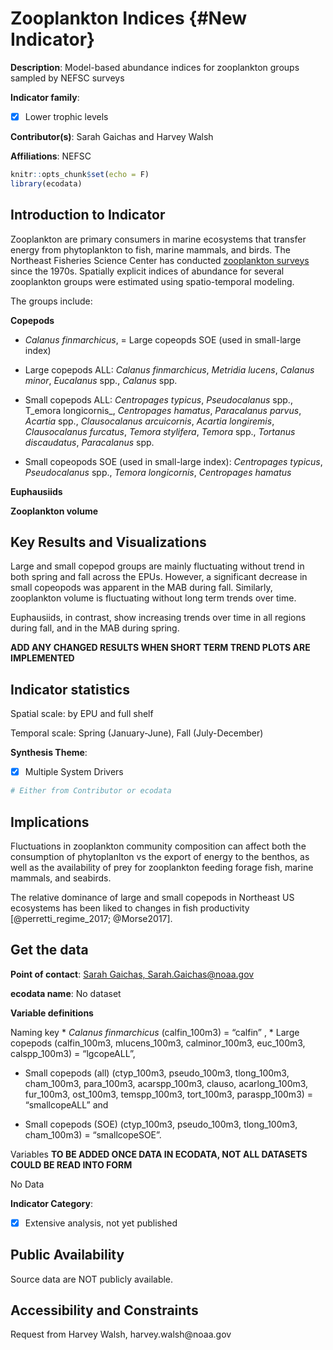 # Zooplankton Indices {#New Indicator}

**Description**: Model-based abundance indices for zooplankton groups sampled by NEFSC surveys

**Indicator family**: 

- [X] Lower trophic levels


**Contributor(s)**: Sarah Gaichas and Harvey Walsh

**Affiliations**: NEFSC

```{r echo=FALSE}
knitr::opts_chunk$set(echo = F)
library(ecodata)
```
## Introduction to Indicator
Zooplankton are primary consumers in marine ecosystems that transfer energy from phytoplankton to fish, marine mammals, and birds. The Northeast Fisheries Science Center has conducted [zooplankton surveys](https://www.fisheries.noaa.gov/inport/item/9286) since the 1970s. Spatially explicit indices of abundance for several zooplankton groups were estimated using spatio-temporal modeling. 

The groups include: 

**Copepods**

* _Calanus finmarchicus_, = Large copeopds SOE (used in small-large index)

* Large copepods ALL: _Calanus finmarchicus_, _Metridia lucens_, _Calanus minor_, _Eucalanus_ spp., _Calanus_ spp.

* Small copepods ALL: _Centropages typicus_, _Pseudocalanus_ spp., T_emora longicornis_, _Centropages hamatus_, _Paracalanus parvus_, _Acartia_ spp., _Clausocalanus arcuicornis_, _Acartia longiremis_, _Clausocalanus furcatus_, _Temora stylifera_, _Temora_ spp., _Tortanus discaudatus_, _Paracalanus_ spp.

* Small copeopods SOE (used in small-large index): _Centropages typicus_, _Pseudocalanus_ spp., _Temora longicornis_, _Centropages hamatus_

**Euphausiids** 

**Zooplankton volume**

## Key Results and Visualizations
Large and small copepod groups are mainly fluctuating without trend in both spring and fall across the EPUs. However, a significant decrease in small copeopods was apparent in the MAB during fall. Similarly, zooplankton volume is fluctuating without long term trends over time.

Euphausiids, in contrast, show increasing trends over time in all regions during fall, and in the MAB during spring.

**ADD ANY CHANGED RESULTS WHEN SHORT TERM TREND PLOTS ARE IMPLEMENTED**


## Indicator statistics 
Spatial scale: by EPU and full shelf

Temporal scale: Spring (January-June), Fall (July-December)

**Synthesis Theme**:

- [X] Multiple System Drivers


```{r autostats_New Indicator}
# Either from Contributor or ecodata
```

## Implications
Fluctuations in zooplankton community composition can affect both the consumption of phytoplanlton vs the export of energy to the benthos, as well as the availability of prey for zooplankton feeding forage fish, marine mammals, and seabirds. 

The relative dominance of large and small copepods in Northeast US ecosystems has been liked to changes in fish productivity  [@perretti_regime_2017; @Morse2017].

## Get the data

**Point of contact**: [Sarah Gaichas, Sarah.Gaichas@noaa.gov](mailto:Sarah Gaichas, Sarah.Gaichas@noaa.gov){.email}

**ecodata name**: No dataset

**Variable definitions**

Naming key * *Calanus finmarchicus* (calfin_100m3) = “calfin” , * Large copepods (calfin_100m3, mlucens_100m3, calminor_100m3, euc_100m3, calspp_100m3) = “lgcopeALL”, 
* Small copepods (all) (ctyp_100m3, pseudo_100m3, tlong_100m3, cham_100m3, para_100m3, acarspp_100m3, clauso, acarlong_100m3, fur_100m3, ost_100m3, temspp_100m3, tort_100m3, paraspp_100m3) = “smallcopeALL” and 
* Small copepods (SOE) (ctyp_100m3, pseudo_100m3, tlong_100m3, cham_100m3) = “smallcopeSOE”.   Variables **TO BE ADDED ONCE DATA IN ECODATA, NOT ALL DATASETS COULD BE READ INTO FORM**


No Data

**Indicator Category**:

- [X] Extensive analysis, not yet published


## Public Availability

Source data are NOT publicly available.

## Accessibility and Constraints

Request from Harvey Walsh, harvey.walsh@noaa.gov

